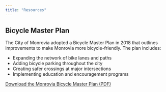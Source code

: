 ```yaml
---
title: "Resources"
---
```


## Bicycle Master Plan

The City of Monrovia adopted a Bicycle Master Plan in 2018 that outlines improvements to make Monrovia more bicycle-friendly. The plan includes:

- Expanding the network of bike lanes and paths
- Adding bicycle parking throughout the city
- Creating safer crossings at major intersections
- Implementing education and encouragement programs

[Download the Monrovia Bicycle Master Plan (PDF)](https://www.monroviaca.gov/home/showdocument?id=19453)
